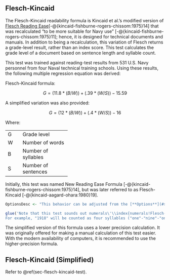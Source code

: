 ## Flesch-Kincaid\index{Flesch-Kincaid|(ii} {-#sec-flesch-kincaid-test}

The Flesch-Kincaid readability formula is Kincaid et al.'s modified version of [Flesch Reading Ease](#sec-flesch-test)[-@{kincaid-fishburne-rogers-chissom:1975}14] that was recalculated "to be more suitable for Navy use" [-@{kincaid-fishburne-rogers-chissom:1975}11]; hence, it is designed for technical documents and manuals. In addition to being a recalculation, this variation of Flesch returns a grade-level result, rather than an index score. This test calculates the grade level of a document based on sentence length and syllable count.

This test was trained against reading-test results from 531 U.S. Navy personnel from four Naval technical training schools. Using these results, the following multiple regression equation was derived:

Flesch-Kincaid formula:

$$
G = (11.8*(B/W)) + (.39*(W/S)) - 15.59
$$

A simplified variation was also provided:

$$
G = (12*(B/W)) + (.4*(W/S)) - 16
$$

Where:

+:----+:--------------------+
| G   | Grade level         |
+-----+---------------------+
| W   | Number of words     |
+-----+---------------------+
| B   | Number of syllables |
+-----+---------------------+
| S   | Number of sentences |
+-----+---------------------+

Initially, this test was named New Reading Ease Formula [-@{kincaid-fishburne-rogers-chissom:1975}14], but was later referred to as Flesch-Kincaid [-@{kincaid-aagard-ohara:1980}19].

```r
OptionsDesc <- "This behavior can be adjusted from the [**Options**](#sec-readability-test-options) dialog if you prefer a different numeral syllabizing method."

glue('Note that this test sounds out numerals\'\\index{numerals!Flesch-Kincaid} digits when syllabizing.
For example, "1918" will be counted as four syllables ("one"-"nine"-"one"-"eight"). $if_else(UserManualMode, OptionsDesc, "")^', .open='$', .close='^')
```

::: {.notesection data-latex=""}
The simplified version of this formula uses a lower precision calculation. It was originally offered for making a manual calculation of this test easier. With the modern availability of computers, it is recommended to use the higher-precision formula.
:::

\index{Flesch-Kincaid|)}

## Flesch-Kincaid (Simplified)\index{Flesch-Kincaid!variations!Flesch-Kincaid (simplified)} {-#sec-flesch-kincaid-test-simplified}

Refer to \@ref(sec-flesch-kincaid-test).

\newpage
